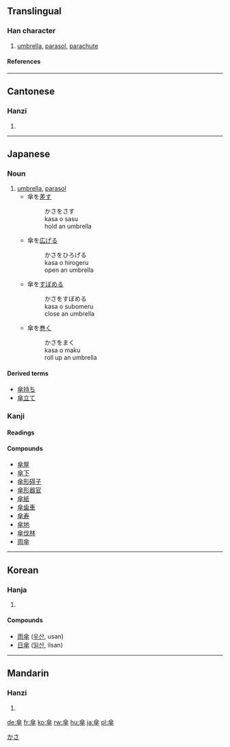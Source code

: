 {{see|伞}}
==Translingual==
===Han character===
{{Han char|rn=9|rad=人|as=10|sn=12|four=8040<sub>8</sub>|canj=人人人十 (OOOJ)}}
# [[umbrella]], [[parasol]], [[parachute]]
====References====
{{Han ref|kx=0113.200|dkj=00966|dj=0241.100|hdz=10198.130|uh=5098|ud=20632|bh=B3CA|bd=46026}}
----
==Cantonese==
===Hanzi===
{{yue-hanzi|jyut=[[saan3]]|y=[[saan3]]}}
# {{defn|Cantonese}}

----
==Japanese==
[[Category:1000_Japanese_basic_words|かさ]]
===Noun===
{{ja-noun|k|hira=かさ|rom=kasa|count=本}}
# [[umbrella]], [[parasol]]
#*傘を[[差す]] 
#*:かさをさす
#*:kasa o sasu
#*:hold an umbrella
#*傘を[[広げる]]
#*:かさをひろげる
#*:kasa o hirogeru
#*:open an umbrella
#*傘を[[すぼめる]]
#*:かさをすぼめる
#*:kasa o subomeru
#*:close an umbrella
#*傘を[[巻く]]
#*:かさをまく
#*:kasa o maku
#*:roll up an umbrella
====Derived terms====
*[[傘持ち]]
*[[傘立て]]

===Kanji===
{{ja-kanji|grade=7|rs=人10}}
====Readings====
{{ja-readings|on=[[さん]] ([[san]])|kun=[[かさ]] ([[kasa]])}}
====Compounds====
*[[傘屋]]
*[[傘下]]
*[[傘形碍子]]
*[[傘形器官]]
*[[傘紙]]
*[[傘歯車]]
*[[傘寿]]
*[[傘地]]
*[[傘伐林]]
*[[雨傘]]
----
==Korean==
===Hanja===
{{ko-hanja|hangeul=[[산]]|rv=san|mr=san}}
# {{defn|Korean}}


====Compounds====
* [[雨傘]] ([[우산]], usan)
* [[日傘]] ([[일산]], ilsan)

----

==Mandarin==
===Hanzi===
{{cmn-hanzi|sim=伞|pin=[[sǎn]] ([[san3]])|wg=[[san3|san<sup>3</sup>]]}}
# {{defn|Mandarin}}

[[de:傘]]
[[fr:傘]]
[[ko:傘]]
[[rw:傘]]
[[hu:傘]]
[[ja:傘]]
[[pl:傘]]